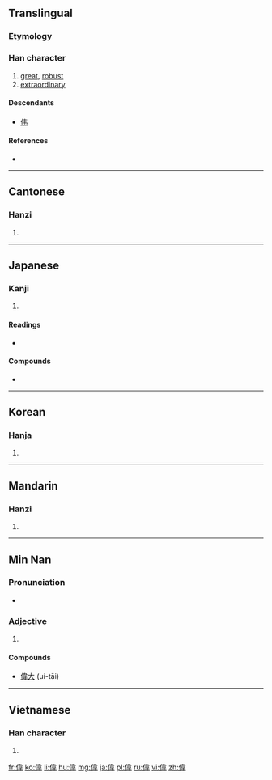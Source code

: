 {{also|伟}}
==Translingual==
{{zh-hanzi-box|[[伟]]|偉}}

===Etymology===
{{Han compound|人|alt1=亻|韋}}<!-- Unclear to me if liushu is psc or ic (people dancing) -->

===Han character===
{{Han char|rn=9|rad=人|as=09|sn=12|four=2425<sub>6</sub>|canj=人木一手 (ODMQ)|ids=⿰[[亻]][[韋]]}}

# [[great]], [[robust]]
# [[extraordinary]]

====Descendants====
* [[伟]]

====References====
* {{Han ref|kx=0110.050|dkj=00837|dj=0234.020|hdz=10198.040|uh=5049|ud=20553|bh=B0B6|bd=45238}}

----

==Cantonese==

===Hanzi===
{{yue-hanzi|jyut=wai5|y=wai5|sim=伟}}

# {{defn|lang=yue|sort=人09}}

----

==Japanese==

===Kanji===
{{ja-kanji|grade=c|rs=人09}}

# {{defn|lang=ja|sort=人09}}

====Readings====
* {{ja-readings|on=[[い]] (i)|kun=[[えらい]] (erai)}}

====Compounds====
* {{term|偉人|tr=いじん, ijin|lang=ja}}

----

==Korean==

===Hanja===
{{ko-hanja|hangeul=위|rv=wi|mr=wi}}

# {{defn|lang=ko|sort=人09}}

----

==Mandarin==

===Hanzi===
{{cmn-hanzi|sim=伟|pin=[[jǔ]] ([[ju3]]), [[wěi]] ([[wei3]])|wg=chü<sup>3</sup>, wei<sup>3</sup>}}

# {{defn|lang=cmn|sort=人09}}

----

==Min Nan==

===Pronunciation===
* {{IPA|[ ui˥˥ ]|lang=nan}}

===Adjective===
{{nan-pron|t|poj=uí|tra=偉|sim=伟}}

# {{defn|nan}}

====Compounds====
* [[偉大]] (uí-tāi)

----

==Vietnamese==

===Han character===
{{vi-hantu|[[vĩ]], [[vỉ]]|rs=人09}}

# {{defn|lang=vi|sort=人09}}

[[fr:偉]]
[[ko:偉]]
[[li:偉]]
[[hu:偉]]
[[mg:偉]]
[[ja:偉]]
[[pl:偉]]
[[ru:偉]]
[[vi:偉]]
[[zh:偉]]